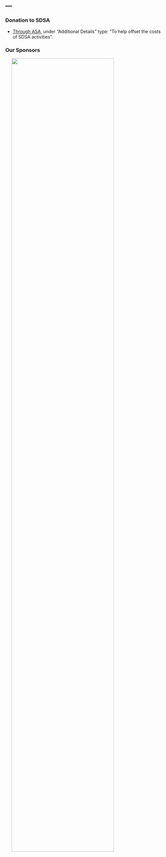 ---
---


### Donation to SDSA

* [Through ASA](https://secure.qgiv.com/for/amestaass), under "Additional Details" type: "To help offset the costs of SDSA activities".


### Our Sponsors 
<img src="images/sponsors.png" style="width:80%" align="left" hspace="20"> 

